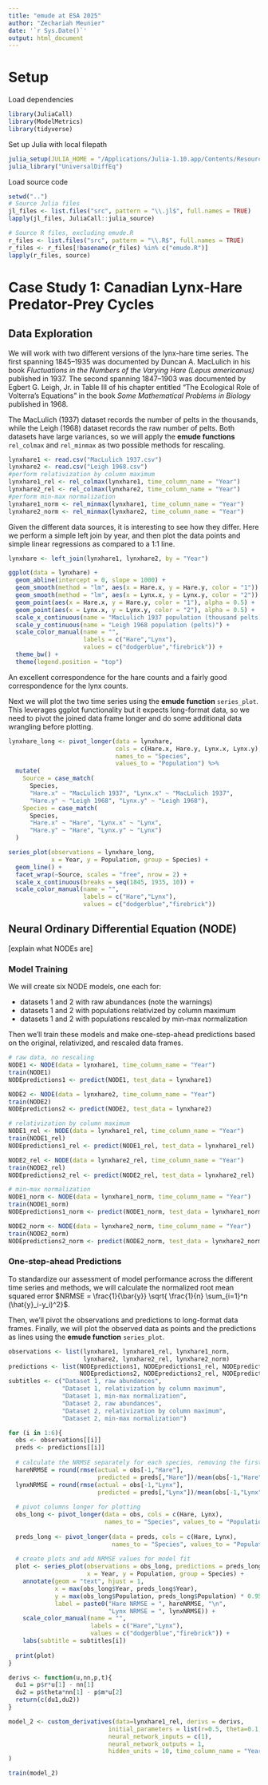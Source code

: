 ```yaml
---
title: "emude at ESA 2025"
author: "Zechariah Meunier"
date: '`r Sys.Date()`'
output: html_document
---
```


# Setup

Load dependencies

```r
library(JuliaCall)
library(ModelMetrics)
library(tidyverse)
```

Set up Julia with local filepath

```r
julia_setup(JULIA_HOME = "/Applications/Julia-1.10.app/Contents/Resources/julia/bin")
julia_library("UniversalDiffEq")
```

Load source code

```r
setwd("..")
# Source Julia files
jl_files <- list.files("src", pattern = "\\.jl$", full.names = TRUE)
lapply(jl_files, JuliaCall::julia_source)

# Source R files, excluding emude.R
r_files <- list.files("src", pattern = "\\.R$", full.names = TRUE)
r_files <- r_files[!basename(r_files) %in% c("emude.R")]
lapply(r_files, source)
```

# Case Study 1: Canadian Lynx-Hare Predator-Prey Cycles

## Data Exploration

We will work with two different versions of the lynx-hare time series. The first spanning 1845--1935 was documented by Duncan A. MacLulich in his book *Fluctuations in the Numbers of the Varying Hare (Lepus americanus)* published in 1937. The second spanning 1847--1903 was documented by Egbert G. Leigh, Jr. in Table III of his chapter entitled "The Ecological Role of Volterra's Equations" in the book *Some Mathematical Problems in Biology* published in 1968.

The MacLulich (1937) dataset records the number of pelts in the thousands, while the Leigh (1968) dataset records the raw number of pelts. Both datasets have large variances, so we will apply the **emude functions** `rel_colmax` and `rel_minmax` as two possible methods for rescaling.

```r
lynxhare1 <- read.csv("MacLulich 1937.csv")
lynxhare2 <- read.csv("Leigh 1968.csv")
#perform relativization by column maximum
lynxhare1_rel <- rel_colmax(lynxhare1, time_column_name = "Year")
lynxhare2_rel <- rel_colmax(lynxhare2, time_column_name = "Year")
#perform min-max normalization
lynxhare1_norm <- rel_minmax(lynxhare1, time_column_name = "Year")
lynxhare2_norm <- rel_minmax(lynxhare2, time_column_name = "Year")
```

Given the different data sources, it is interesting to see how they differ. Here we perform a simple left join by year, and then plot the data points and simple linear regressions as compared to a 1:1 line.

```r
lynxhare <- left_join(lynxhare1, lynxhare2, by = "Year")

ggplot(data = lynxhare) +
  geom_abline(intercept = 0, slope = 1000) +
  geom_smooth(method = "lm", aes(x = Hare.x, y = Hare.y, color = "1")) +
  geom_smooth(method = "lm", aes(x = Lynx.x, y = Lynx.y, color = "2")) +
  geom_point(aes(x = Hare.x, y = Hare.y, color = "1"), alpha = 0.5) +
  geom_point(aes(x = Lynx.x, y = Lynx.y, color = "2"), alpha = 0.5) +
  scale_x_continuous(name = "MacLulich 1937 population (thousand pelts)") +  
  scale_y_continuous(name = "Leigh 1968 population (pelts)") +
  scale_color_manual(name = "",
                     labels = c("Hare","Lynx"),
                     values = c("dodgerblue","firebrick")) +
  theme_bw() +
  theme(legend.position = "top")
```

An excellent correspondence for the hare counts and a fairly good correspondence for the lynx counts.

Next we will plot the two time series using the **emude function** `series_plot`. This leverages ggplot functionality but it expects long-format data, so we need to pivot the joined data frame longer and do some additional data wrangling before plotting.

```r
lynxhare_long <- pivot_longer(data = lynxhare,
                              cols = c(Hare.x, Hare.y, Lynx.x, Lynx.y),
                              names_to = "Species",
                              values_to = "Population") %>%
  mutate(
    Source = case_match(
      Species,
      "Hare.x" ~ "MacLulich 1937", "Lynx.x" ~ "MacLulich 1937",
      "Hare.y" ~ "Leigh 1968", "Lynx.y" ~ "Leigh 1968"),
    Species = case_match(
      Species,
      "Hare.x" ~ "Hare", "Lynx.x" ~ "Lynx",
      "Hare.y" ~ "Hare", "Lynx.y" ~ "Lynx")
  )

series_plot(observations = lynxhare_long, 
            x = Year, y = Population, group = Species) +
  geom_line() +
  facet_wrap(~Source, scales = "free", nrow = 2) +
  scale_x_continuous(breaks = seq(1845, 1935, 10)) +
  scale_color_manual(name = "",
                     labels = c("Hare","Lynx"),
                     values = c("dodgerblue","firebrick"))
```

## Neural Ordinary Differential Equation (NODE)

[explain what NODEs are]

### Model Training

We will create six NODE models, one each for:

-   datasets 1 and 2 with raw abundances (note the warnings)
-   datasets 1 and 2 with populations relativized by column maximum
-   datasets 1 and 2 with populations rescaled by min-max normalization

Then we'll train these models and make one-step-ahead predictions based on the original, relativized, and rescaled data frames.



```r
# raw data, no rescaling
NODE1 <- NODE(data = lynxhare1, time_column_name = "Year")
train(NODE1)
NODEpredictions1 <- predict(NODE1, test_data = lynxhare1)

NODE2 <- NODE(data = lynxhare2, time_column_name = "Year")
train(NODE2)
NODEpredictions2 <- predict(NODE2, test_data = lynxhare2)

# relativization by column maximum
NODE1_rel <- NODE(data = lynxhare1_rel, time_column_name = "Year")
train(NODE1_rel)
NODEpredictions1_rel <- predict(NODE1_rel, test_data = lynxhare1_rel)

NODE2_rel <- NODE(data = lynxhare2_rel, time_column_name = "Year")
train(NODE2_rel)
NODEpredictions2_rel <- predict(NODE2_rel, test_data = lynxhare2_rel)

# min-max normalization
NODE1_norm <- NODE(data = lynxhare1_norm, time_column_name = "Year")
train(NODE1_norm)
NODEpredictions1_norm <- predict(NODE1_norm, test_data = lynxhare1_norm)

NODE2_norm <- NODE(data = lynxhare2_norm, time_column_name = "Year")
train(NODE2_norm)
NODEpredictions2_norm <- predict(NODE2_norm, test_data = lynxhare2_norm)
```

### One-step-ahead Predictions

To standardize our assessment of model performance across the different time series and methods, we will calculate the normalized root mean squared error $NRMSE = \frac{1}{\bar{y}} \sqrt{ \frac{1}{n} \sum_{i=1}^n (\hat{y}_i-y_i)^2}$.

Then, we'll pivot the observations and predictions to long-format data frames. Finally, we will plot the observed data as points and the predictions as lines using the **emude function** `series_plot`.

```r
observations <- list(lynxhare1, lynxhare1_rel, lynxhare1_norm,
                     lynxhare2, lynxhare2_rel, lynxhare2_norm)
predictions <- list(NODEpredictions1, NODEpredictions1_rel, NODEpredictions1_norm,
                    NODEpredictions2, NODEpredictions2_rel, NODEpredictions2_norm)
subtitles <- c("Dataset 1, raw abundances",
               "Dataset 1, relativization by column maximum",
               "Dataset 1, min-max normalization",
               "Dataset 2, raw abundances",
               "Dataset 2, relativization by column maximum",
               "Dataset 2, min-max normalization")

for (i in 1:6){
  obs <- observations[[i]]
  preds <- predictions[[i]]
  
  # calculate the NRMSE separately for each species, removing the first row because the one-step-head predictions do not include the first year
  hareNRMSE = round(rmse(actual = obs[-1,"Hare"],
                         predicted = preds[,"Hare"])/mean(obs[-1,"Hare"]), 2)
  lynxNRMSE = round(rmse(actual = obs[-1,"Lynx"],
                         predicted = preds[,"Lynx"])/mean(obs[-1,"Lynx"]), 2)
  
  # pivot columns longer for plotting
  obs_long <- pivot_longer(data = obs, cols = c(Hare, Lynx),
                           names_to = "Species", values_to = "Population")
  
  preds_long <- pivot_longer(data = preds, cols = c(Hare, Lynx),
                             names_to = "Species", values_to = "Population")
  
  # create plots and add NRMSE values for model fit
  plot <- series_plot(observations = obs_long, predictions = preds_long,
                      x = Year, y = Population, group = Species) + 
    annotate(geom = "text", hjust = 1,
             x = max(obs_long$Year, preds_long$Year),
             y = max(obs_long$Population, preds_long$Population) * 0.95,
             label = paste0("Hare NRMSE = ", hareNRMSE, "\n",
                            "Lynx NRMSE = ", lynxNRMSE)) +
    scale_color_manual(name = "",
                       labels = c("Hare","Lynx"),
                       values = c("dodgerblue","firebrick")) +
    labs(subtitle = subtitles[i])
  
  print(plot)
}
```



```r

derivs <- function(u,nn,p,t){
  du1 = p$r*u[1] - nn[1]
  du2 = p$theta*nn[1] - p$m*u[2]
  return(c(du1,du2))
}

model_2 <- custom_derivatives(data=lynxhare1_rel, derivs = derivs,
                            initial_parameters = list(r=0.5, theta=0.1, m = 0.2),
                            neural_network_inputs = c(1),
                            neural_network_outputs = 1,
                            hidden_units = 10, time_column_name = "Year"
)

train(model_2)
```





